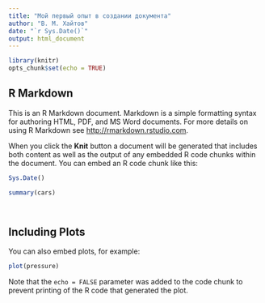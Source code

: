 ```yaml
---
title: "Мой первый опыт в создании документа"
author: "В. М. Хайтов"
date: "`r Sys.Date()`"
output: html_document
---
```



```r

library(knitr)
opts_chunk$set(echo = TRUE)

```

## R Markdown

This is an R Markdown document. Markdown is a simple formatting syntax for authoring HTML, PDF, and MS Word documents. For more details on using R Markdown see <http://rmarkdown.rstudio.com>.

When you click the **Knit** button a document will be generated that includes both content as well as the output of any embedded R code chunks within the document. You can embed an R code chunk like this:

```r

Sys.Date()

summary(cars)




```

## Including Plots

You can also embed plots, for example:

```r
plot(pressure)
```

Note that the `echo = FALSE` parameter was added to the code chunk to prevent printing of the R code that generated the plot.

